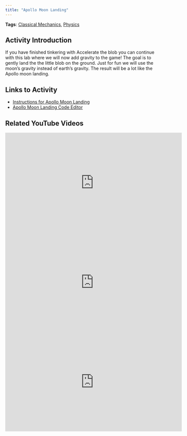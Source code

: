```yaml
---
title: "Apollo Moon Landing"
---
```


**Tags**: [Classical Mechanics](../tags/classical_mechanics.qmd), [Physics](../tags/physics.qmd)

## Activity Introduction

If you have finished tinkering with Accelerate the blob you can continue with this lab where we will now add gravity to the game! The goal is to gently land the the little blob on the ground. Just for fun we will use the moon's gravity instead of earth's gravity. The result will be a lot like the Apollo moon landing.

## Links to Activity
* [Instructions for Apollo Moon Landing](https://www.asc.ohio-state.edu/orban.14/stemcoding/milestones/apollo/apollo.html)
* [Apollo Moon Landing Code Editor](https://editor.p5js.org/ChrisOrban/sketches/tSbtQVQYz)

## Related YouTube Videos

<iframe width="560" height="315" src="https://www.youtube.com/embed/_Tky-sjjJSU?si=DoB1JvddRx4A2KK8" title="YouTube video player" frameborder="0" allow="accelerometer; autoplay; clipboard-write; encrypted-media; gyroscope; picture-in-picture; web-share" referrerpolicy="strict-origin-when-cross-origin" allowfullscreen></iframe>

<iframe width="560" height="315" src="https://www.youtube.com/embed/f5OY_Vs_6ug?si=4SKdKrg-iHzfNch7" title="YouTube video player" frameborder="0" allow="accelerometer; autoplay; clipboard-write; encrypted-media; gyroscope; picture-in-picture; web-share" referrerpolicy="strict-origin-when-cross-origin" allowfullscreen></iframe>

<iframe width="560" height="315" src="https://www.youtube.com/embed/K_VMlNMD_uE?si=-L11yZh8OcTdjg1E" title="YouTube video player" frameborder="0" allow="accelerometer; autoplay; clipboard-write; encrypted-media; gyroscope; picture-in-picture; web-share" referrerpolicy="strict-origin-when-cross-origin" allowfullscreen></iframe>